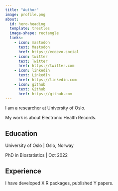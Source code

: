 ```yaml
---
title: "Author"
image: profile.png
about:
  id: hero-heading
  template: trestles
  image-shape: rectangle
  links:
    - icon: mastodon
      text: Mastodon
      href: https://ecoevo.social
    - icon: twitter
      text: Twitter
      href: https://twitter.com
    - icon: linkedin
      text: LinkedIn
      href: https://linkedin.com
    - icon: github
      text: Github
      href: https://github.com
---
```


::: {#hero-heading}

I am a researcher at University of Oslo. 

My work is about Electronic Health Records.


## Education 

University of Oslo | Oslo, Norway

PhD in Biostatistics | Oct 2022

## Experience

I have developed X R packages, published Y papers. 

:::

